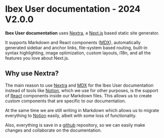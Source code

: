 
# Ibex User documentation - 2024 V2.0.0

**Ibex User documentation** uses [Nextra](https://nextra.vercel.app/), a [Next.js](https://nextjs.org) based static site generator.

It supports Markdown and React components ([MDX](https://mdxjs.com/)),
automatically generated sidebar and anchor links, file-system based routing,
built-in syntax highlighting, image optimization, custom layouts, i18n, and all the features you love about Next.js.


## Why use Nextra?

The main reason to use [Nextra](https://nextra.vercel.app/) and [MDX](https://mdxjs.com/) for the Ibex User documentation instead of tools
like [Notion](https://www.notion.so/), which we use for other purposes, is the support of [React](https://reactjs.org/)
components inside our Markdown files. This allows us to create custom components that are specific to our documentation.

At the same time we are still writing in Markdown which allows us to migrate everything to [Notion](https://www.notion.so/)
easily, albeit with some loss of functionality.

Also, everything is save in a [github](https://github.com/Ibex-CRM/ibex-user-docs) repository, so we can easily make changes
and collaborate on the documentation.
